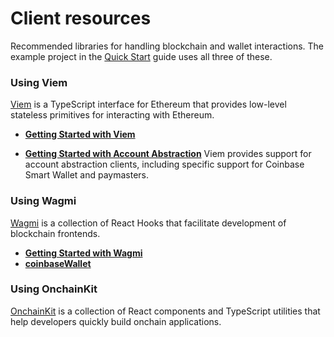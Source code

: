 # Client resources

Recommended libraries for handling blockchain and wallet interactions. The example project in the [Quick Start](/identity/smart-wallet/guides/spend-permissions/quick-start) guide uses all three of these.

### Using Viem

[Viem](https://viem.sh/) is a TypeScript interface for Ethereum that provides low-level stateless primitives for interacting with Ethereum.

- **[Getting Started with Viem](https://viem.sh/docs/getting-started.html)**

- **[Getting Started with Account Abstraction](https://viem.sh/account-abstraction#getting-started-with-account-abstraction)**
  Viem provides support for account abstraction clients, including specific support for Coinbase Smart Wallet and paymasters.

### Using Wagmi

[Wagmi](https://wagmi.sh/) is a collection of React Hooks that facilitate development of blockchain frontends.

- **[Getting Started with Wagmi](https://wagmi.sh/react/getting-started)**
- **[coinbaseWallet](https://wagmi.sh/react/api/connectors/coinbaseWallet)**

### Using OnchainKit

[OnchainKit](https://onchainkit.xyz/) is a collection of React components and TypeScript utilities that help developers quickly build
onchain applications.
